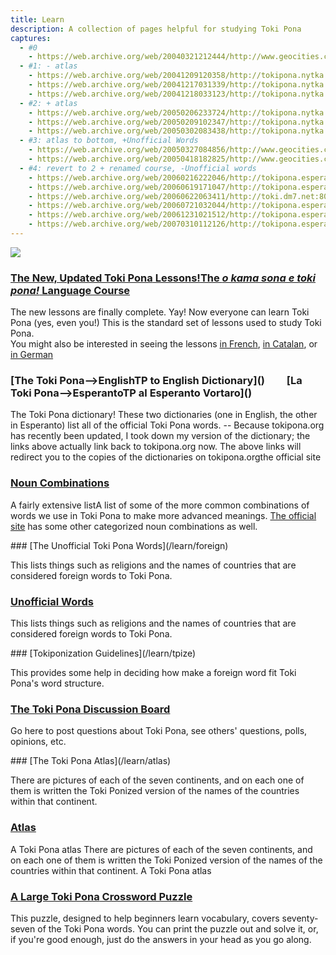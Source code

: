 ```yaml
---
title: Learn
description: A collection of pages helpful for studying Toki Pona
captures:
  - #0
    - https://web.archive.org/web/20040321212444/http://www.geocities.com:80/tokipona/learn/learn.html
  - #1: - atlas
    - https://web.archive.org/web/20041209120358/http://tokipona.nytka.org/learn/learn.html
    - https://web.archive.org/web/20041217031339/http://tokipona.nytka.org:80/learn/learn.html
    - https://web.archive.org/web/20041218033123/http://tokipona.nytka.org:80/learn/learn.html
  - #2: + atlas
    - https://web.archive.org/web/20050206233724/http://tokipona.nytka.org:80/learn/learn.html
    - https://web.archive.org/web/20050209102347/http://tokipona.nytka.org:80/learn/learn.html
    - https://web.archive.org/web/20050302083438/http://tokipona.nytka.org:80/learn/learn.html
  - #3: atlas to bottom, +Unofficial Words
    - https://web.archive.org/web/20050327084856/http://www.geocities.com:80/tokipona/learn/learn.html
    - https://web.archive.org/web/20050418182825/http://www.geocities.com/tokipona/learn/learn.html
  - #4: revert to 2 + renamed course, -Unofficial words
    - https://web.archive.org/web/20060216222046/http://tokipona.esperanto-jeunes.org:80/learn/learn.html
    - https://web.archive.org/web/20060619171047/http://tokipona.esperanto-jeunes.org:80/learn/learn.html
    - https://web.archive.org/web/20060622063411/http://toki.dm7.net:80/learn/learn.html
    - https://web.archive.org/web/20060721032044/http://tokipona.esperanto-jeunes.org:80/learn/learn.html
    - https://web.archive.org/web/20061231021512/http://tokipona.esperanto-jeunes.org:80/learn/learn.html
    - https://web.archive.org/web/20070310112126/http://tokipona.esperanto-jeunes.org:80/learn/learn.html
---
```


![](/images/learn.jpg)

### [<Change till={4}><Change till={1}>The New, Updated Toki Pona</Change> Lessons!</Change><Change from={4}>The _**o kama sona e toki pona!**_ Language Course</Change>](/lesson0)

<Change till={4}>The new lessons are finally complete. Yay! Now everyone can learn Toki Pona (yes, even you!)</Change>
<Change from={4}> This is the standard set of lessons used to study Toki Pona.</Change>  
<Change from={1}>You might also be interested in seeing the lessons [in French](https://web.archive.org/web/20050208084848/http://lvogel.free.fr/tokipona/lecons.html), [in Catalan](https://web.archive.org/web/20050128194617/http://vicerveza.homeunix.net/~viric/tokipona/), or [in German](https://web.archive.org/web/20050324111852/http://rowa.giso.de/languages/toki-pona/german/lessons.php)</Change>


<h3>
[<Change till={1}>The Toki Pona-->English</Change><Change from={1}>TP to English</Change> Dictionary]() &nbsp; &nbsp; &nbsp; &nbsp;
  [<Change till={1}>La Toki Pona-->Esperanto</Change><Change from={1}>TP al Esperanto</Change> Vortaro]()  
</h3>

<Change till={1}>The Toki Pona dictionary!</Change>
These two dictionaries (one in English, the other in Esperanto) list all of the official Toki Pona words.
<Change till={1}>-- Because tokipona.org has recently been updated, I took down my version of the dictionary; the links above actually link back to tokipona.org now.</Change>
<Change from={1}>The above links will redirect you to the copies of the dictionaries on <Change till={4}>tokipona.org</Change><Change from={4}>the official site</Change></Change>

### [Noun Combinations](/learn/noun)  

<Change till={1}>A fairly extensive list</Change><Change from={1}>A list of some</Change> of the <Change from={4}>more common</Change> combinations of words we use in Toki Pona to make more advanced meanings.
<Change from={4}>[The official site]() has some other categorized noun combinations as well.</Change>

<Change till={1}>
### [The Unofficial Toki Pona Words](/learn/foreign)  

 This lists things such as religions and the names of countries that are considered foreign words to Toki Pona.
</Change><Change from={3} till={4}>
### [Unofficial Words](/learn/foreign)    

This lists things such as religions and the names of countries that are considered foreign words to Toki Pona.
</Change>

<Change from={1}>
### [Tokiponization Guidelines](/learn/tpize)  

This provides some help in deciding how make a foreign word fit Toki Pona's word structure.
</Change>

### [<Change till={1}>The Toki Pona </Change>Discussion Board](https://kulupu-majuna.github.io/yahoo/)  

Go here to post questions about Toki Pona, see others' questions, polls, opinions, etc.

<Change till={1}>  
### [The Toki Pona Atlas](/learn/atlas)  

There are pictures of each of the seven continents, and on each one of them is written the Toki Ponized version of the names of the countries within that continent. 
</Change><Change from={2}>
### [Atlas](/learn/atlas)  

<Change till={3}>A Toki Pona atlas</Change>
<Change from={3} till={4}>There are pictures of each of the seven continents, and on each one of them is written the Toki Ponized version of the names of the countries within that continent.</Change>
</Change>
<Change from={4}>A Toki Pona atlas</Change>

### [<Change till={1}>A Large Toki Pona</Change> Crossword Puzzle](/learn/puzzle)  

This puzzle, designed to help beginners learn vocabulary, covers seventy-seven of the Toki Pona words. You can print the puzzle out and solve it, or, if you're good enough, just do the answers in your head as you go along.